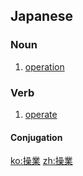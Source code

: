 ==Japanese==
{{ja-kanjitab|そう|ぎょう|yomi=on}}

===Noun===
{{ja-noun|そうぎょう}}

# [[operation]]
#: {{ja-usex|'''操業'''を守るために来ている。|'''そうぎょう''' を まもる ため に きている。|We came to protect the operations.}}

===Verb===
{{ja-verb-suru|そうぎょう}}

# [[operate]]

====Conjugation====
{{ja-suru|そうぎょう}}

[[ko:操業]]
[[zh:操業]]
